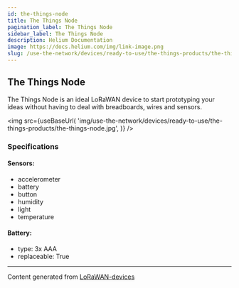 ```yaml
---
id: the-things-node
title: The Things Node
pagination_label: The Things Node
sidebar_label: The Things Node
description: Helium Documentation
image: https://docs.helium.com/img/link-image.png
slug: /use-the-network/devices/ready-to-use/the-things-products/the-things-node
---
```



## The Things Node

The Things Node is an ideal LoRaWAN device to start prototyping your ideas without having to deal
with breadboards, wires and sensors.

<img
  src={useBaseUrl(
    'img/use-the-network/devices/ready-to-use/the-things-products/the-things-node.jpg',
  )}
/>

### Specifications

#### Sensors:

- accelerometer
- battery
- button
- humidity
- light
- temperature

#### Battery:

- type: 3x AAA
- replaceable: True

---

Content generated from [LoRaWAN-devices](https://github.com/TheThingsNetwork/lorawan-devices)
